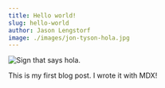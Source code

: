 ```yaml
---
title: Hello world!
slug: hello-world
author: Jason Lengstorf
image: ./images/jon-tyson-hola.jpg
---
```


![Sign that says hola.](./images/jon-tyson-hola.jpg)

This is my first blog post. I wrote it with MDX!
